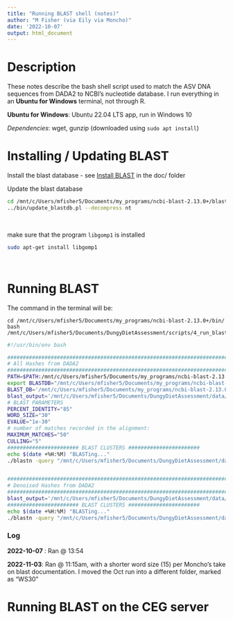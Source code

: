 ```yaml
---
title: "Running BLAST shell (notes)"
author: "M Fisher (via Eily via Moncho)"
date: '2022-10-07'
output: html_document
---
```


# Description 

These notes describe the bash shell script used to match the ASV DNA sequences from DADA2 to NCBI's nucleotide database. I run everything in an **Ubuntu for Windows** terminal, not through R. 

**Ubuntu for Windows**: Ubuntu 22.04 LTS app, run in Windows 10

*Dependencies*: wget, gunzip (downloaded using `sudo apt install`)



# Installing / Updating BLAST

Install the blast database - see [Install BLAST](https://github.com/mfisher5/EGC-Willapa-Bay/blob/main/doc/Install_BLAST.txt) in the doc/ folder

Update the blast database
```bash
cd /mnt/c/Users/mfisher5/Documents/my_programs/ncbi-blast-2.13.0+/blastdb
../bin/update_blastdb.pl --decompress nt
```
<br>

make sure that the program `libgomp1` is installed
```bash
sudo apt-get install libgomp1
```
<br>

# Running BLAST

The command in the terminal will be: 
```
cd /mnt/c/Users/mfisher5/Documents/my_programs/ncbi-blast-2.13.0+/bin/
bash /mnt/c/Users/mfisher5/Documents/DungyDietAssessment/scripts/4_run_blast.sh
```

```bash
#!/usr/bin/env bash

################################################################################
# All Hashes from DADA2
################################################################################
PATH=$PATH:/mnt/c/Users/mfisher5/Documents/my_programs/ncbi-blast-2.13.0+/bin
export BLASTDB="/mnt/c/Users/mfisher5/Documents/my_programs/ncbi-blast-2.13.0+/blastdb"
BLAST_DB='/mnt/c/Users/mfisher5/Documents/my_programs/ncbi-blast-2.13.0+/blastdb/nt'
blast_output='/mnt/c/Users/mfisher5/Documents/DungyDietAssessment/data/blast/hash_key_blast_2022-10-07.fasta'
# BLAST PARAMETERS
PERCENT_IDENTITY="85"
WORD_SIZE="30"
EVALUE="1e-30"
# number of matches recorded in the alignment:
MAXIMUM_MATCHES="50"
CULLING="5"
####################### BLAST CLUSTERS #######################
echo $(date +%H:%M) "BLASTing..."
./blastn -query "/mnt/c/Users/mfisher5/Documents/DungyDietAssessment/data/dada2/hash_key.fasta" -db "${BLAST_DB}" -num_threads 16 -perc_identity "${PERCENT_IDENTITY}" -word_size "${WORD_SIZE}" -evalue "${EVALUE}" -max_target_seqs "${MAXIMUM_MATCHES}" -culling_limit="${CULLING}" -outfmt "6 qseqid sseqid sacc pident length mismatch gapopen qcovus qstart qend sstart send evalue bitscore staxids qlen sscinames sseq" -out "${blast_output}"


################################################################################
# Denoised Hashes from DADA2
################################################################################
blast_output='/mnt/c/Users/mfisher5/Documents/DungyDietAssessment/data/blast/hash_key_clean_blast_2022-10-07.fasta'
####################### BLAST CLUSTERS #######################
echo $(date +%H:%M) "BLASTing..."
./blastn -query "/mnt/c/Users/mfisher5/Documents/DungyDietAssessment/data/dada2/Hash_Key_clean.fasta" -db "${BLAST_DB}" -num_threads 16 -perc_identity "${PERCENT_IDENTITY}" -word_size "${WORD_SIZE}" -evalue "${EVALUE}" -max_target_seqs "${MAXIMUM_MATCHES}" -culling_limit="${CULLING}" -outfmt "6 qseqid sseqid sacc pident length mismatch gapopen qcovus qstart qend sstart send evalue bitscore staxids qlen sscinames sseq" -out "${blast_output}"
```

### Log

**2022-10-07** : Ran @ 13:54

**2022-11-03**: Ran @ 11:15am, with a shorter word size (15) per Moncho's take on blast documentation. I moved the Oct run into a different folder, marked as "WS30"


# Running BLAST on the CEG server

